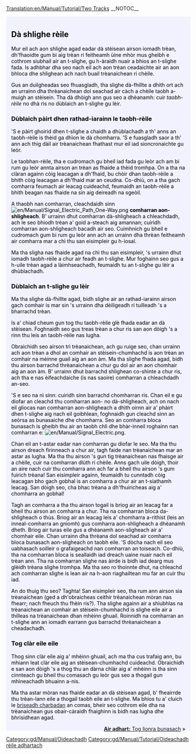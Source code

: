 [[Translation:en/Manual/Tutorial/Two Tracks]]
__NOTOC__

{{en/Tabs|3|2
|gd/Manual/Tutorial/Dà clàr rèile|1. Dà chlàr<!--
-->|gd/Manual/Tutorial/Dà shlighe rèile|2. Dà shlighe<!--
-->|gd/Manual/Tutorial/Lìonra bunasach|3. Lìonra bunasach}}
<div style="padding:.5em 1em 1em 1em; border-top:none; background-color:#f1f2fe; color:#000;">
{{gd/Manual/Tutorial/Oideachadh}}
== Dà shlighe rèile ==
Mur eil ach aon shlighe agad eadar dà stèisean airson iomadh trèan, dh'fhaoidte gum bi aig trèan ri feitheamh ùine mhòr mus gheibh e cothrom siubhail air an t-slighe, gu h-àraidh nuair a bhios an t-slighe fada. Is adhbhar dha seo nach eil ach aon trèan ceadaichte air an aon bhloca dhe shlighean ach nach buail trèanaichean ri chèile.

Gus an duilgheadas seo fhuasgladh, tha slighe dà-fhillte a dhìth ort ach an urrainn dha thrèanaichean dol seachad air càch a chèile taobh a-muigh an stèisein. Tha dà dhòigh ann gus seo a dhèanamh: cuir ''taobh-rèile'' no dhà ris no dùblaich an t-slighe gu lèir.

=== Dùblaich pàirt dhen rathad-iarainn le taobh-rèile ===
'S e pàirt ghoirid dhen t-slighe a chaidh a dhùblachadh a th' anns an taobh-rèile is thèid ga dhìon le dà chomharra. 'S e fuasgladh saor a th' ann ach thig dàil air trèanaichean fhathast mur eil iad sioncronaichte gu leòr.

Le taobhan-rèile, tha e cudromach gu bheil iad fada gu leòr ach am bi rum gu leòr annta airson an trèan as fhaide a thèid tromhpa. On a tha na clàran againn còig leacagan a dh'fhaid, bu chòir dhan taobh-rèile a bhith còig leacagan a dh'fhaid mar an ceudna. Co-dhiù, on a tha gach comharra feumach air leacag cuideachd, feumaidh an taobh-rèile a bhith beagan nas fhaide na sin aig deireadh na sgeòil.

A thaobh nan comharran, cleachdaidh sinn [[File:en/Manual/Signal Electric Path One-Way.png]] '''comharran aon-shligheach'''. B' urrainn dhut comharran dà-shligheach a chleachdadh, ach le seo bhiodh trèan a' goid a-steach aig amannan; cuiridh comharran aon-shligheach bacadh air seo. Cuimhnich gu bheil e cudromach gum bi rum gu leòr ann ach an urrainn dha thrèan feitheamh air comharra mar a chì thu san eisimpleir gu h-ìosal.

{{en/Phototable|[[File:gd/Manual/Tutorial/Tutorial passing siding.png|Tutorial passing siding-gd.png]]|Taobh-rèile|none}}

Ma tha sligha nas fhaide agad na chì thu san eisimpleir, 's urrainn dhut iomadh taobh-rèile a chur air feadh an t-slighe. Mur foghainn seo gus a h-uile trèan agad a làimhseachadh, feumaidh tu an t-slighe gu lèir a dhùblachadh.

=== Dùblaich an t-slighe gu lèir ===
Ma tha slighe dà-fhillte agad, bidh slighe air an rathad-iarainn airson gach comhair is mar sin 's urrainn dha dèiligeadh ri tuilleadh 's a bharrachd trèan.

Is a' chiad cheum gun tog thu taobh-rèile glè fhada eadar an dà stèisean. Foghnaidh seo gus treas trèan a chur ris san aon dòigh 's a rinn thu leis an taobh-rèile nas lugha.

{{en/Phototable|[[File:gd/Manual/Tutorial/Tutorial three trains.png]]|Slighe air a dùblachadh gu lèir leis an treas trèan|none}}

Obraichidh seo airson trì trèanaichean, ach gu ruige seo, chan urrainn ach aon trèan a dhol an comhair an stèisein-chumhachd is aon trèan an comhair na mèinne guail aig an aon àm. Ma tha slighe fhada agad, bidh thu airson barrachd thrèanaichean a chur gu dol air an aon chomhair aig an aon àm. B' urrainn dhut barrachd shlighean co-shìnte a chur ris, ach tha e nas èifeachdaiche (is nas saoire) comharran a chleachdadh an-seo.

'S e seo na nì sinn: cuiridh sinn barrachd chomharran ris. Chan eil e gu diofar an cleachd thu comharran aon- no dà-shligheach, ach on nach eil gliocas nan comharran aon-shligheach a dhìth oirnn air a' phàirt dhen t-slighe aig nach eil goibhlean, foghnaidh gun cleachd sinn an seòrsa as bunasaiche dhe chomharra. Seo an comharra bloca bunasach is gheibh thu air an taobh chlì dhe bhàr-inneil roghainn nan comharran e: [[File:en/Manual/Signal Electric.png]].

Chan eil an t-astar eadar nan comharran gu diofar le seo. Ma tha thu airson dreach fìrinneach a chur air, tagh faide nan trèanaichean mar an astar as lugha. Ma tha thu airson 's gun tig trèanaichean nas fhaisge air a chèile, cuir na comharran dlùth ri chèile. Anns gach uile dòigh, thoir an aire nach cuir thu comharra ann ach far a bheil thu airson 's gum fuirich trèana! San eisimpleir againn, feumaidh tu cunntadh còig leacagan bho gach gobhal is an comharra a chur air an t-siathamh leacag. San dòigh seo, cha bhac trèana a dh'fhuiricheas aig a' chomharra an gobhal!

Tagh an comharra a tha thu airson togail is briog air an leacag far a bheil thu airson an comharra a chur. Tha na comharran bloca da-shlìgheach o thùs. Briog air an leacag leis a' chomharra a-rithist (leis an inneal-comharra an gnìomh) gus comharra aon-shligheach a dhèanamh dheth. Briog air turas eile gus a dhèanamh aon-sligheach air a' chomhair eile. Chan urrainn dha thrèana dol seachad air comharra bloca bunasach aon-sligheach on taobh eile. 'S dòcha nach eil seo uabhasach soilleir o grafaigeachd nan comharran an toiseach. Co-dhiù, tha na comharran bloca is seallaidh iad dreach uaine nuair nach eil trèan ann. Tha na comharran slighe nas àirde is bidh iad dearg mus glèidh trèana slighe tromhpa. Ma tha seo ro thoinnte dhut, na chleachd ach comharran slighe is lean air na h-aon riaghailtean mu far an cuir thu iad.

{{en/Phototable|[[File:gd/Manual/Tutorial/Tutorial intermediate signals.png]]|Slighe dà-fhillte le comharran meadhanach. Chaidh comharran slighe a chleachdadh an-seo|none}}

An do thuig thu seo? Taghta! San eisimpleir seo, tha rum ann airson sia trèanaichean (ged a dh'obraicheas ceithir trèanaichean mòran nas fhearr; nach fheuch thu fhèin ris?). Tha slighe againn air a shiubhlas na trèanaichean an comhair an stèisein-chumhachd is slighe eile air a thilleas na trèanaichean dhan mhèinn ghuail. Roinnidh na comharran an t-slighe ann an iomadh earrann gus barrachd thrèanaichean a cheadachadh.

=== Tog clàr eile eile ===
Thog sinn clàr eile aig a' mhèinn ghuail, ach ma tha cus trafaig ann, bu mhiann leat clàr eile aig an stèisean-chumhachd cuideachd. Obraichidh e san aon dòigh 's a thog thu an dàrna chlàr aig a' mhèinn is tha sinn cinnteach gu bheil thu comasach gu leòr gus seo a thogail gun mhìneachadh bhuainn a-nis.

{{en/Phototable|[[File:gd/Manual/Tutorial/Tutorial two platforms both ends.png]]|Clàr eile aig an stèisean-chumhachd|none}}

Ma tha astar mòran nas fhaide eadar an dà stèisean agad, b' fheairrde thu trèan-lann eile a thogail taobh eile an t-slighe. Ma bhios tu a' cluich le [[en/Archive/Manual/Breakdowns|briseadh charbadan]] an comas, bheir seo cothrom eile dha na trèanaichean gus obair-càraidh fhaighinn is bidh nas lugha dhe bhrisidhean agad.



<span style="float: right">[[gd/Manual/Tutorial/Lìonra bunasach|'''Air adhart:''' Tog lìonra bunasach]] &raquo;</span>
</div>
[[Category:gd/Manual/Oideachadh]]
[[Category:gd/Manual/Tutorial/Oideachadh rèile adhartach]]